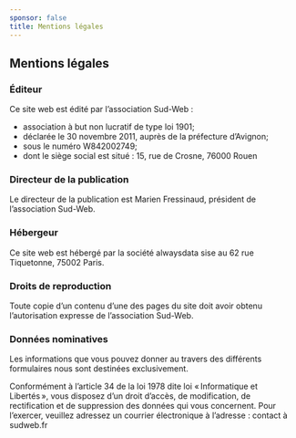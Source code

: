 ```yaml
---
sponsor: false
title: Mentions légales
---
```



  <Cadre>

## Mentions légales

### Éditeur

Ce site web est édité par l’association Sud-Web :

- association à but non lucratif de type loi 1901;
- déclarée le 30 novembre 2011, auprès de la préfecture d’Avignon;
- sous le numéro W842002749;
- dont le siège social est situé : 15, rue de Crosne, 76000 Rouen

### Directeur de la publication

Le directeur de la publication est Marien Fressinaud, président de l’association
Sud-Web.

### Hébergeur

Ce site web est hébergé par la société alwaysdata sise au 62 rue Tiquetonne,
75002 Paris.

### Droits de reproduction

Toute copie d’un contenu d’une des pages du site doit avoir obtenu
l’autorisation expresse de l’association Sud-Web.

### Données nominatives

Les informations que vous pouvez donner au travers des différents formulaires
nous sont destinées exclusivement.

Conformément à l’article 34 de la loi 1978 dite loi « Informatique et
Libertés », vous disposez d’un droit d’accès, de modification, de rectification
et de suppression des données qui vous concernent. Pour l’exercer, veuillez
adressez un courrier électronique à l’adresse : contact à sudweb.fr

  </Cadre>
